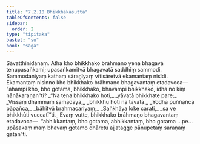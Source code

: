 ```yaml
---
title: "7.2.10 Bhikkhakasutta"
tableOfContents: false
sidebar:
  order: 2
type: "tipitaka"
basket: "su"
book: "saga"
---
```



<DynamicBreadcrumb />

<Division number="206" book="saga">

<Paragraph number="1285" book="saga">
Sāvatthinidānaṃ. Atha kho bhikkhako brāhmaṇo yena bhagavā tenupasaṅkami; upasaṅkamitvā bhagavatā saddhiṃ sammodi. Sammodanīyaṃ kathaṃ sāraṇīyaṃ vītisāretvā ekamantaṃ nisīdi. Ekamantaṃ nisinno kho bhikkhako brāhmaṇo bhagavantaṃ etadavoca—  “ahampi kho, bho gotama, bhikkhako, bhavampi bhikkhako, idha no kiṃ nānākaraṇan”ti?
</Paragraph>

<Paragraph number="1286" type="verses" book="saga">
_“Na tena bhikkhako hoti,_  
_yāvatā bhikkhate pare;_  
_Vissaṃ dhammaṃ samādāya,_  
_bhikkhu hoti na tāvatā._  

</Paragraph>

<Paragraph number="1287" type="verses" book="saga">
_Yodha puññañca pāpañca,_  
_bāhitvā brahmacariyaṃ;_  
_Saṅkhāya loke carati,_  
_sa ve bhikkhūti vuccatī”ti._  

</Paragraph>

<Paragraph number="1288" book="saga">
Evaṃ vutte, bhikkhako brāhmaṇo bhagavantaṃ etadavoca—  “abhikkantaṃ, bho gotama, abhikkantaṃ, bho gotama …pe…  upāsakaṃ maṃ bhavaṃ gotamo dhāretu ajjatagge pāṇupetaṃ saraṇaṃ gatan”ti.
</Paragraph>
</Division>